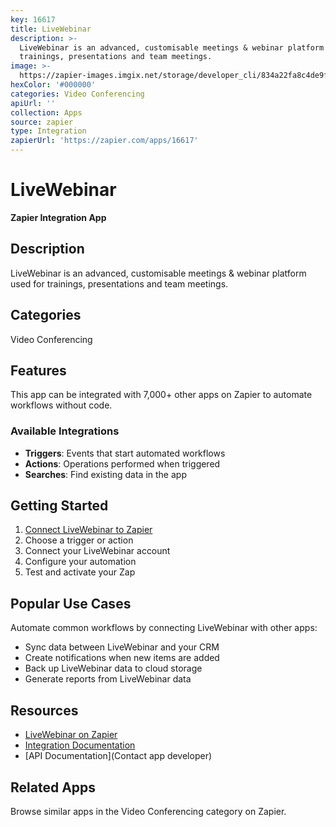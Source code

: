 ```yaml
---
key: 16617
title: LiveWebinar
description: >-
  LiveWebinar is an advanced, customisable meetings & webinar platform used for
  trainings, presentations and team meetings.
image: >-
  https://zapier-images.imgix.net/storage/developer_cli/834a22fa8c4de9f7870573cd96092c46.png?auto=format%2Ccompress&ixlib=python-3.0.0&q=50
hexColor: '#000000'
categories: Video Conferencing
apiUrl: ''
collection: Apps
source: zapier
type: Integration
zapierUrl: 'https://zapier.com/apps/16617'
---
```

# LiveWebinar

**Zapier Integration App**

## Description

LiveWebinar is an advanced, customisable meetings & webinar platform used for trainings, presentations and team meetings.

## Categories

Video Conferencing

## Features

This app can be integrated with 7,000+ other apps on Zapier to automate workflows without code.

### Available Integrations

- **Triggers**: Events that start automated workflows
- **Actions**: Operations performed when triggered
- **Searches**: Find existing data in the app

## Getting Started

1. [Connect LiveWebinar to Zapier](https://zapier.com/apps/16617)
2. Choose a trigger or action
3. Connect your LiveWebinar account
4. Configure your automation
5. Test and activate your Zap

## Popular Use Cases

Automate common workflows by connecting LiveWebinar with other apps:

- Sync data between LiveWebinar and your CRM
- Create notifications when new items are added
- Back up LiveWebinar data to cloud storage
- Generate reports from LiveWebinar data

## Resources

- [LiveWebinar on Zapier](https://zapier.com/apps/16617)
- [Integration Documentation](https://zapier.com/apps/16617/integrations)
- [API Documentation](Contact app developer)

## Related Apps

Browse similar apps in the Video Conferencing category on Zapier.
